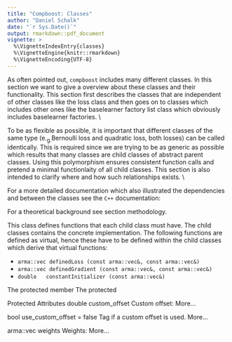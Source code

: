 ```yaml
---
title: "Compboost: Classes"
author: "Daniel Schalk"
date: "`r Sys.Date()`"
output: rmarkdown::pdf_document
vignette: >
  %\VignetteIndexEntry{classes}
  %\VignetteEngine{knitr::rmarkdown}
  %\VignetteEncoding{UTF-8}
---
```


\section{The Classes of Compboost}

As often pointed out, `compboost` includes many different classes. In this 
section we want to give a overview about these classes and their functionality.
This section first describes the classes that are independent of other classes
like the loss class and then goes on to classes which includes other ones
like the baselearner factory list class which obviously includes baselearner 
factories. \\

To be as flexible as possible, it is important that different classes of the 
same type (e.~g.~Bernoulli loss and quadratic loss, both losses) can be 
called identically. This is required since we are trying to be as generic as 
possible which results that many classes are child classes of abstract parent
classes. Using this polymorphism ensures consistent function calls and pretend 
a minimal functionlaity of all child classes. This section is also intended to 
clarify where and how such relationships exists. \\

For a more detailed documentation which also illustrated the dependencies and
between the classes see the `C++` documentation:
\begin{center}
  \url{}
\end{center}

\subsection{Loss Classes}\label{subsec:loss-classes}

For a theoretical background see section methodology.

\subsubsection{\texttt{Loss} (Abstract/Parent)}

This class defines functions that each child class must have. The child classes
contains the concrete implementation. The following functions are defined as
virtual, hence these have to be defined within the child classes which derive
that virtual functions:

- `arma::vec definedLoss (const arma::vec&, const arma::vec&)`
- `arma::vec definedGradient (const arma::vec&, const arma::vec&)`
- `double 	constantInitializer (const arma::vec&)`

The protected member
The protected
 
Protected Attributes
double 	custom_offset
 	Custom offset: More...
 
bool 	use_custom_offset = false
 	Tag if a custom offset is used. More...
 
arma::vec 	weights
 	Weights: More...

\subsubsection{\texttt{QuadraticLoss} (Child)}

\subsubsection{\texttt{AbsoluteLoss} (Child)}

\subsubsection{\texttt{BernoulliLoss} (Child)}

\subsubsection{\texttt{CustomLoss} (Child)}



\subsection{Data Classes}

\subsubsection{\texttt{Data} (Abstract/Parent)}

\subsubsection{\texttt{InMemoryData} (Child)}



\subsection{Baselearner Related Classes}

\subsubsection{\texttt{Baselearner} (Abstract/Parent)}

\subsubsection{\texttt{PolynomialBlearner} (Child)}

\subsubsection{\texttt{PSplineBlearner} (Child)}

\subsubsection{\texttt{CustomBlearner} (Child)}

\subsubsection{\texttt{CustomCppBlearner} (Child)}


\subsubsection{\texttt{BaselearnerTrack}}


\subsubsection{\texttt{BaselearnerFactory} (Abstract/Parent)}

\subsubsection{\texttt{PolynomialBlearnerFactory} (Child)}

\subsubsection{\texttt{PSplineBlearnerFactory} (Child)}

\subsubsection{\texttt{CustomBlearnerFactory} (Child)}

\subsubsection{\texttt{CustomCppBlearnerFactory} (Child)}


\subsubsection{\texttt{BaselearnerFactoryList}}



\subsection{Logger Related Classes}

\subsubsection{\texttt{Logger} (Abstract/Parent)}

\subsubsection{\texttt{IterationLogger} (Child)}

\subsubsection{\texttt{TimeLogger} (Child)}

\subsubsection{\texttt{InbagRiskLogger} (Child)}

\subsubsection{\texttt{OobRiskLogger} (Child)}


\subsubsection{\texttt{Loggerlist}}



\subsection{Optimizer Classes}

\subsubsection{\texttt{Optimizer} (Abstract/Parent)}

\subsubsection{\texttt{GreedyOptimizer} (Child)}



\subsection{Compboost Class}

